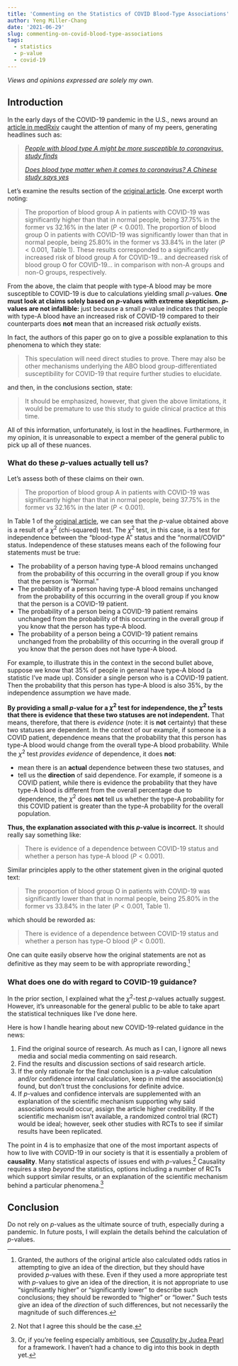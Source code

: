 ```yaml
---
title: 'Commenting on the Statistics of COVID Blood-Type Associations'
author: Yeng Miller-Chang
date: '2021-06-29'
slug: commenting-on-covid-blood-type-associations
tags:
  - statistics
  - p-value
  - covid-19
---
```


*Views and opinions expressed are solely my own.*

## Introduction

In the early days of the COVID-19 pandemic in the U.S., news around an [article in medRxiv](https://www.medrxiv.org/content/10.1101/2020.03.11.20031096v2) caught the attention of many of my peers, generating headlines such as:

> [*People with blood type A might be more susceptible to coronavirus, study finds*](https://www.foxnews.com/health/people-blood-type-a-might-susceptible-coronavirus-study-finds) 
> 
> [*Does blood type matter when it comes to coronavirus? A Chinese study says yes*](https://medicalxpress.com/news/2020-03-blood-coronavirus-chinese.html)

Let's examine the results section of the [original article](https://www.medrxiv.org/content/10.1101/2020.03.11.20031096v2). One excerpt worth noting:

> The proportion of blood group A in patients with COVID-19 was significantly higher than that in normal people, being 37.75% in the former vs 32.16% in the later ($P < 0.001$). The proportion of blood group O in patients with COVID-19 was significantly lower than that in normal people, being 25.80% in the former vs 33.84% in the later ($P < 0.001$, Table 1). These results corresponded to a significantly increased risk of blood group A for COVID-19... and decreased risk of blood group O for COVID-19... in comparison with non-A groups and non-O groups, respectively. 

From the above, the claim that people with type-A blood may be more susceptible to COVID-19 is due to calculations yielding small $p$-values. **One must look at claims solely based on $p$-values with extreme skepticism.** **$p$-values are not infallible:** just because a small $p$-value indicates that people with type-A blood have an increased risk of COVID-19 compared to their counterparts does **not** mean that an increased risk *actually* exists. 

In fact, the authors of this paper go on to give a possible explanation to this phenomena to which they state:

> This speculation will need direct studies to prove. There may also be other
mechanisms underlying the ABO blood group-differentiated susceptibility for
COVID-19 that require further studies to elucidate.

and then, in the conclusions section, state:

> It should be emphasized, however, that given the above limitations, it would be
premature to use this study to guide clinical practice at this time. 

All of this information, unfortunately, is lost in the headlines. Furthermore, in my opinion, it is unreasonable to expect a member of the general public to pick up all of these nuances.

### What do these $p$-values actually tell us?

Let's assess both of these claims on their own.

> The proportion of blood group A in patients with COVID-19 was significantly higher than that in normal people, being 37.75% in the former vs 32.16% in the later ($P < 0.001$).

In Table 1 of the [original article](https://www.medrxiv.org/content/10.1101/2020.03.11.20031096v2), we can see that the $p$-value obtained above is a result of a $\chi^2$ (chi-squared) test. The $\chi^2$ test, in this case, is a test for independence between the "blood-type A" status and the "normal/COVID" status. Independence of these statuses means each of the following four statements must be true:

* The probability of a person having type-A blood remains unchanged from the probability of this occurring in the overall group if you know that the person is "Normal." 
* The probability of a person having type-A blood remains unchanged from the probability of this occurring in the overall group if you know that the person is a COVID-19 patient.
* The probability of a person being a COVID-19 patient remains unchanged from the probability of this occurring in the overall group if you know that the person has type-A blood.
* The probability of a person being a COVID-19 patient remains unchanged from the probability of this occurring in the overall group if you know that the person does not have type-A blood.

For example, to illustrate this in the context in the second bullet above, suppose we know that 35% of people in general have type-A blood (a statistic I've made up). Consider a single person who is a COVID-19 patient. Then the probability that this person has type-A blood is also 35%, by the independence assumption we have made. 

**By providing a small $p$-value for a $\chi^2$ test for independence, the $\chi^2$ tests that there is evidence that these two statuses are not independent.** That means, therefore, that there is *evidence* (note: it is **not** certainty) that these two statuses are dependent. In the context of our example, if someone is a COVID patient, dependence means that the probability that this person has type-A blood would change from the overall type-A blood probability. While the $\chi^2$ test *provides evidence* of dependence, it does **not**:

* mean there is an **actual** dependence between these two statuses, and
* tell us the **direction** of said dependence. For example, if someone is a COVID patient, while there is evidence the probability that they have type-A blood is different from the overall percentage due to dependence, the $\chi^2$ does **not** tell us whether the type-A probability for this COVID patient is greater than the type-A probability for the overall population.

**Thus, the explanation associated with this $p$-value is incorrect.** It should really say something like:

> There is evidence of a dependence between COVID-19 status and whether a person has type-A blood ($P < 0.001$).

Similar principles apply to the other statement given in the original quoted text:

> The proportion of blood group O in patients with COVID-19 was significantly lower than that in normal people, being 25.80% in the former vs 33.84% in the later ($P < 0.001$, Table 1).

which should be reworded as:

> There is evidence of a dependence between COVID-19 status and whether a person has type-O blood ($P < 0.001$).

One can quite easily observe how the original statements are not as definitive as they may seem to be with appropriate rewording.^[Granted, the authors of the original article also calculated odds ratios in attempting to give an idea of the direction, but they should have provided $p$-values with these. Even if they used a more appropriate test with $p$-values to give an idea of the direction, it is not appropriate to use "significantly higher" or "significantly lower" to describe such conclusions; they should be reworded to "higher" or "lower." Such tests give an idea of the *direction* of such differences, but not necessarily the magnitude of such differences.]

### What does one do with regard to COVID-19 guidance?

In the prior section, I explained what the $\chi^2$-test $p$-values actually suggest. However, it's unreasonable for the general public to be able to take apart the statistical techniques like I've done here.

Here is how I handle hearing about new COVID-19-related guidance in the news:

1. Find the original source of research. As much as I can, I ignore all news media and social media commenting on said research.
2. Find the results and discussion sections of said research article.
3. If the only rationale for the final conclusion is a $p$-value calculation and/or confidence interval calculation, keep in mind the association(s) found, but don't trust the conclusions for definite advice.
4. If $p$-values and confidence intervals are supplemented with an explanation of the scientific mechanism supporting why said associations would occur, assign the article higher credibility. If the scientific mechanism isn't available, a randomized control trial (RCT) would be ideal; however, seek other studies with RCTs to see if similar results have been replicated. 

The point in 4 is to emphasize that one of the most important aspects of how to live with COVID-19 in our society is that it is essentially a problem of **causality**. Many statistical aspects of issues end with $p$-values.^[Not that I agree this should be the case.] Causality requires a step *beyond* the statistics, options including a number of RCTs which support similar results, or an explanation of the scientific mechanism behind a particular phenomena.^[Or, if you're feeling especially ambitious, see [*Causality* by Judea Pearl](https://www.amazon.com/Causality-Reasoning-Inference-Judea-Pearl/dp/052189560X) for a framework. I haven't had a chance to dig into this book in depth yet.]

## Conclusion

Do not rely on $p$-values as the ultimate source of truth, especially during a pandemic. In future posts, I will explain the details behind the calculation of $p$-values.